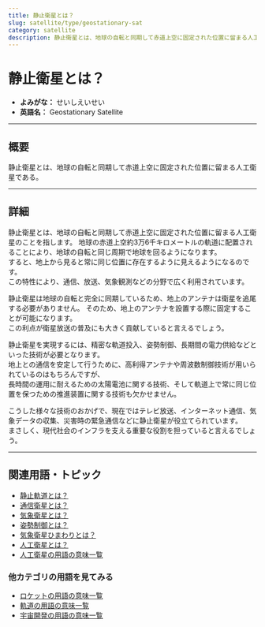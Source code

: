 ```yaml
---
title: 静止衛星とは？
slug: satellite/type/geostationary-sat
category: satellite
description: 静止衛星とは、地球の自転と同期して赤道上空に固定された位置に留まる人工衛星である。
---
```



<Head>
  <script type="application/ld+json">
    {`{
      "@context": "https://schema.org",
      "@type": "DefinedTerm",
      "name": "静止衛星とは？",
      "inDefinedTermSet": "https://www.space-portal.org",
      "termCode": "satellite/type/geostationary-satellite",
      "description": "静止衛星とは、地球の自転と同期して赤道上空に固定された位置に留まる人工衛星である。",
      "url": "https://www.space-portal.org/docs/satellite/type/geostationary-satellite"
    }`}
  </script>
</Head>

# 静止衛星とは？

- **よみがな：** せいしえいせい  
- **英語名：** Geostationary Satellite  

---

## 概要

静止衛星とは、地球の自転と同期して赤道上空に固定された位置に留まる人工衛星である。

---

## 詳細

静止衛星とは、地球の自転と同期して赤道上空に固定された位置に留まる人工衛星のことを指します。
地球の赤道上空約3万6千キロメートルの軌道に配置されることにより、地球の自転と同じ周期で地球を回るようになります。  
すると、地上から見ると常に同じ位置に存在するように見えるようになるのです。  
この特性により、通信、放送、気象観測などの分野で広く利用されています。  

静止衛星は地球の自転と完全に同期しているため、地上のアンテナは衛星を追尾する必要がありません。
そのため、地上のアンテナを設置する際に固定することが可能になります。  
この利点が衛星放送の普及にも大きく貢献していると言えるでしょう。
 
静止衛星を実現するには、精密な軌道投入、姿勢制御、長期間の電力供給などといった技術が必要となります。  
地上との通信を安定して行うために、高利得アンテナや周波数制御技術が用いられているのはもちろんですが、  
長時間の運用に耐えるための太陽電池に関する技術、そして軌道上で常に同じ位置を保つための推進装置に関する技術も欠かせません。   

こうした様々な技術のおかげで、現在ではテレビ放送、インターネット通信、気象データの収集、災害時の緊急通信などに静止衛星が役立てられています。  
まさしく、現代社会のインフラを支える重要な役割を担っていると言えるでしょう。  

---

## 関連用語・トピック

- [静止軌道とは？](orbit/type/geostationary-orbit)  
- [通信衛星とは？](satellite/type/communication-satellite)  
- [気象衛星とは？](satellite/type/weather-sat)  
- [姿勢制御とは？](control/technology/attitude-control)  
- [気象衛星ひまわりとは？](satellite/index/himawari)
- [人工衛星とは？](satellite/satellite)
- [人工衛星の用語の意味一覧](category/satellite)

### 他カテゴリの用語を見てみる
- [ロケットの用語の意味一覧](category/rocket)
- [軌道の用語の意味一覧](category/orbit)
- [宇宙開発の用語の意味一覧](category/glossary)
